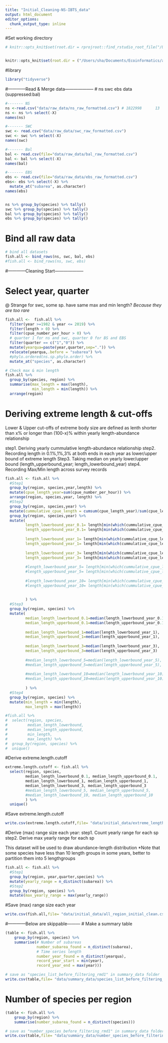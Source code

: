 ```yaml
---
title: "Initial_Cleaning-NS-IBTS_data"
output: html_document
editor_options: 
  chunk_output_type: inline
---
```


#Set working directory
```r

# knitr::opts_knit$set(root.dir = rprojroot::find_rstudio_root_file("/Users/jhih-shengliu/Desktop/Fish_overlap/NS-IBTS/NS-IBTS_JSL/"))


knitr::opts_knit$set(root.dir = ("/Users/sha/Documents/Ecoinformatics/a1_Meta_Overlap/Analysis/"))

```

#library
```r

library("tidyverse")

```

#------------Read & Merge data--------------------
# ns swc ebs data
(suppressed:bal)
```r
#------- NS
ns <-read.csv("data/raw_data/ns_raw_formatted.csv") # 1822998      13
ns <- ns %>% select(-X)
names(ns)

#------- SWC
swc <- read.csv("data/raw_data/swc_raw_formatted.csv")
swc <- swc %>% select(-X)
names(swc)

#------- Bal
bal <- read.csv(file="data/raw_data/bal_raw_formatted.csv")
bal <- bal %>% select(-X)
names(bal)

#------- EBS
ebs <- read.csv(file="data/raw_data/ebs_raw_formatted.csv")
ebs<- ebs %>% select(-X) %>%
  mutate_at("subarea", as.character)
names(ebs)


ns %>% group_by(species) %>% tally()
swc %>% group_by(species) %>% tally()
bal %>% group_by(species) %>% tally()
ebs %>% group_by(species) %>% tally()

```
# Bind all raw data
```r
# bind all datasets
fish.all <- bind_rows(ns, swc, bal, ebs)
#fish.all <- bind_rows(ns, swc, ebs)
```

#------------Cleaning Start--------------------

# Select year, quarter
@ Strange for swc, some sp. have same max and min length?
*Because they are too rare*
```r

fish.all <-  fish.all %>%
  filter(year >=1982 & year <= 2019) %>% 
  filter(length > 0) %>% 
  filter(cpue_number_per_hour > 0) %>%
  # quarter 1 for ns and swc, quarter 0 for BS and EBS
  filter(quarter == c("1","0")) %>%
  mutate(yearqua=paste(year,quarter,sep=".")) %>%
  relocate(yearqua,.before = "subarea") %>%
  #phylo.ordered(ns.sp.phylo.order) %>%
  mutate_at("species", as.character)

# Check max & min length
fish.all %>%
  group_by(species, region) %>%
  summarise(max_length = max(length),
            min_length = min(length)) %>% 
  arrange(region)
```

# Deriving extreme length & cut-offs

Lower & Upper cut-offs of extreme body size are defined as  lenth shorter than x% or longer than (100-x)% within yearly length-abundance relationship

step1. Deriving yearly cummulative length-abundance relationship
step2. Recording length in 0.1%,1%,3% at both ends in each year as lower/upper bound of extreme length
Step3. Taking median on yearly lower/upper bound (length_upperbound_year; length_lowerbound_year)
step4. Recording Max/Min length across survey records

```r

fish.all <- fish.all %>%
  #Step1
  group_by(region, species,year,length) %>% 
  mutate(cpue_length_year=sum(cpue_number_per_hour)) %>%
  arrange(region, species,year, length) %>% 
  #Step2
  group_by(region, species,year) %>% 
  mutate(cummulative_cpue_length = cumsum(cpue_length_year)/sum(cpue_length_year))%>%
  group_by(region, species,year) %>%
  mutate(
         length_lowerbound_year_0.1= length[min(which(cummulative_cpue_length>0.001))],
         length_upperbound_year_0.1= length[min(which(cummulative_cpue_length>0.999))],
         
         length_lowerbound_year_1= length[min(which(cummulative_cpue_length>0.01))],
         length_upperbound_year_1= length[min(which(cummulative_cpue_length>0.99))],
         
         length_lowerbound_year_3= length[min(which(cummulative_cpue_length>0.03))],
         length_upperbound_year_3= length[min(which(cummulative_cpue_length>0.97))]
         
         #length_lowerbound_year_5= length[min(which(cummulative_cpue_length>0.05))],
         #length_upperbound_year_5= length[min(which(cummulative_cpue_length>0.95))],
         
         #length_lowerbound_year_10= length[min(which(cummulative_cpue_length>0.1))],
         #length_upperbound_year_10= length[min(which(cummulative_cpue_length>0.9))]
         
         
         ) %>%
  #Step3
  group_by(region, species) %>% 
  mutate(
         median_length_lowerbound_0.1=median(length_lowerbound_year_0.1),
         median_length_upperbound_0.1=median(length_upperbound_year_0.1),
         
         median_length_lowerbound_1=median(length_lowerbound_year_1),
         median_length_upperbound_1=median(length_upperbound_year_1),
         
         median_length_lowerbound_3=median(length_lowerbound_year_3),
         median_length_upperbound_3=median(length_upperbound_year_3)
         
         #median_length_lowerbound_5=median(length_lowerbound_year_5),
         #median_length_upperbound_5=median(length_upperbound_year_5),
         
         #median_length_lowerbound_10=median(length_lowerbound_year_10),
         #median_length_upperbound_10=median(length_upperbound_year_10)
         
         ) %>%
  #Step4
  group_by(region, species) %>%
  mutate(min_length = min(length),
         max_length = max(length)) 

#fish.all %>% 
#  select(region, species,
#         median_length_lowerbound,
#         median_length_upperbound,
#         min_length,
#         max_length) %>%
#  group_by(region, species) %>% 
#  unique()

```

#Derive extreme.length.cutoff
```r
extreme.length.cutoff <- fish.all %>%
  select(region, species, 
         median_length_lowerbound_0.1, median_length_upperbound_0.1,
         median_length_lowerbound_1, median_length_upperbound_1,
         median_length_lowerbound_3, median_length_upperbound_3
         #median_length_lowerbound_5, median_length_upperbound_5,
         #median_length_lowerbound_10, median_length_upperbound_10
         ) %>%
  unique() 
```

#Save extreme.length.cutoff
```r

write.csv(extreme.length.cutoff,file= "data/initial_data/extreme_length_cutoff.csv")
```


#Derive (max) range size each year:
step1. Count yearly range for each sp
step2. Derive max yearly range for each sp

This dataset will be used to draw abundance-length distribution
*Note that some species have less than 10 length groups in some years, better to partition them into 5 lengthgroups

```r
fish.all <- fish.all %>% 
  #Step1
  group_by(region, year,quarter,species) %>%
  mutate(yearly_range = n_distinct(subarea)) %>%
  #Step2
  group_by(region, species) %>% 
  mutate(max_yearly_range = max(yearly_range))
```

#Save (max) range size each year
```r
write.csv(fish.all,file= "data/initial_data/all_region_initial_clean.csv")
```


#------------Below are skippable---------
# Make a summary table
```r

(table <- fish.all %>%
    group_by(region, species) %>%
    summarise(# Number of subareas
              number_subarea_found = n_distinct(subarea),
              # Time series length
              number_year_found = n_distinct(yearqua),
              record_year_start = min(year),
              record_year_end = max(year)))

# save as "species_list_before_filtering_rmd1" in summary_data folder
write.csv(table,file= "data/summary_data/species_list_before_filtering_rmd1.csv")

```

# Number of species per region
```r
(table <- fish.all %>%
    group_by(region) %>%
    summarise(number_subarea_found = n_distinct(species)))

# save as "number_species_before_filtering_rmd1" in summary_data folder
write.csv(table,file= "data/summary_data/number_species_before_filtering_rmd1.csv")


```













